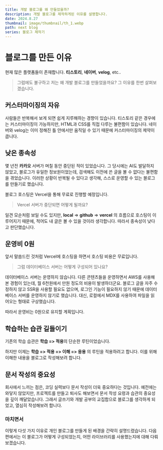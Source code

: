 ```yaml
---
title: 개발 블로그를 왜 만들었을까?
description: 개발 블로그를 제작하게된 이유를 설명합니다.
date: 2024.8.27
thumbnail: image/thumbnail/th_1.webp
path: next blog
series: 블로그 제작기
---
```


# 블로그를 만든 이유

현재 많은 플랫폼들이 존재합니다. **티스토리**, **네이버**, **velog**, etc..

> 그럼에도 불구하고 저는 왜 개발 블로그를 만들었을까요? 그 이유를 한번 살펴보겠습니다.

## 커스터마이징의 자유

사람들은 반복해서 보게 되면 쉽게 지루해하는 경향이 있습니다. 티스토리 같은 경우에는 커스터마이징이 가능하지만, HTML과 CSS를 직접 다루는 불편함이 있습니다. 네이버와 velog는 이미 정해진 틀 안에서만 움직일 수 있기 때문에 커스터마이징의 제약이 큽니다.

## 낮은 종속성

몇 년전 **카카오** 서버가 며칠 동안 중단된 적이 있었습니다. 그 당시에는 AI도 발달하지 않았고, 블로그가 유일한 정보원이었는데, 검색해도 이전에 쓴 글을 볼 수 없다는 불편함을 겪었습니다. 이러한 상황이 반복될 수 있다고 생각해, 스스로 운영할 수 있는 블로그를 만들기로 했습니다.

블로그 호스팅은 Vercel을 통해 무료로 진행할 예정입니다.

> Vercel 서버가 중단되면 어떻게 될까요?

일견 모순처럼 보일 수도 있지만, **local** => **github** => **vercel** 의 흐름으로 호스팅이 이루어지기 때문에, 적어도 내 글은 볼 수 있을 것이라 생각합니다. 따라서 종속성이 낮다고 판단했습니다.

## 운영비 0원

앞서 말씀드린 것처럼 Vercel에 호스팅을 하면서 호스팅 비용은 무료입니다.

> 그럼 데이터베이스 서버는 어떻게 구성되어 있나요?

데이터베이스 서버는 운영하지 않습니다. 다른 콘텐츠들을 운영하면서 AWS를 사용해본 경험이 있는데, 월 6천원에서 만원 정도의 비용이 발생하더군요. 블로그 글을 자주 수정하지 않고 SSR을 사용할 필요도 없으며, 로그인 기능이 필요하지 않기 때문에 데이터베이스 서버를 운영하지 않기로 했습니다. 대신, 로컬에서 MDX를 사용하여 파일을 읽어오는 형태로 구상했습니다.

따라서 운영비는 0원으로 유지할 계획입니다.

## 학습하는 습관 길들이기

기존의 학습 습관은 **학습 => 적용**의 단순한 루틴이었습니다.

하지만 이제는 **학습 => 적용 => 이해 => 응용** 의 루틴을 적용하려고 합니다. 이를 위해 이해한 내용을 블로그로 작성해보려 합니다.

## 문서 작성의 중요성

회사에서 느끼는 점은, 코딩 실력보다 문서 작성이 더욱 중요하다는 것입니다. 예전에는 와닿지 않았지만, 프로젝트를 만들고 퇴사도 해보면서 문서 작성 요령과 습관의 중요성을 깊이 깨달았습니다. 그래서 글쓰기와 개발 공부의 교집합으로 블로그를 생각하게 되었고, 열심히 작성해보려 합니다.

### 마치면서

이렇게 다섯 가지 이유로 개인 블로그를 만들게 된 배경을 간략히 설명드렸습니다. 다음 편에서는 이 블로그가 어떻게 구성되었는지, 어떤 라이브러리를 사용했는지에 대해 다뤄보겠습니다.

